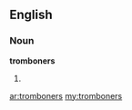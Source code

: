 ==English==

===Noun===
'''tromboners'''

# {{plural of|[[tromboner]]}}

[[ar:tromboners]]
[[my:tromboners]]